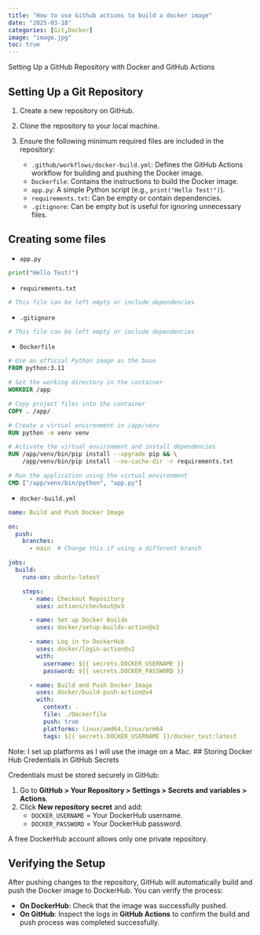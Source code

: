 ```yaml
---
title: "How to use Github actions to build a docker image"
date: "2025-03-18"
categories: [Git,Docker]
image: "image.jpg"
toc: true
---
```


Setting Up a GitHub Repository with Docker and GitHub Actions

## Setting Up a Git Repository


1. Create a new repository on GitHub.
2. Clone the repository to your local machine.
3. Ensure the following minimum required files are included in the repository:
   
   - `.github/workflows/docker-build.yml`: Defines the GitHub Actions workflow for building and pushing the Docker image.
   - `Dockerfile`: Contains the instructions to build the Docker image.
   - `app.py`: A simple Python script (e.g., `print("Hello Test!")`).
   - `requirements.txt`: Can be empty or contain dependencies.
   - `.gitignore`: Can be empty but is useful for ignoring unnecessary files.

## Creating some files

 - `app.py`

```python
print("Hello Test!")
```

- `requirements.txt`

```python
# This file can be left empty or include dependencies
```

- `.gitignore`


```python
# This file can be left empty or include dependencies
```


- `Dockerfile`

```dockerfile
# Use an official Python image as the base
FROM python:3.11

# Set the working directory in the container
WORKDIR /app

# Copy project files into the container
COPY . /app/

# Create a virtual environment in /app/venv
RUN python -m venv venv

# Activate the virtual environment and install dependencies
RUN /app/venv/bin/pip install --upgrade pip && \
    /app/venv/bin/pip install --no-cache-dir -r requirements.txt

# Run the application using the virtual environment
CMD ["/app/venv/bin/python", "app.py"]
```

- `docker-build.yml`

```yaml
name: Build and Push Docker Image

on:
  push:
    branches:
      - main  # Change this if using a different branch

jobs:
  build:
    runs-on: ubuntu-latest

    steps:
      - name: Checkout Repository
        uses: actions/checkout@v3

      - name: Set up Docker Buildx
        uses: docker/setup-buildx-action@v2

      - name: Log in to DockerHub
        uses: docker/login-action@v2
        with:
          username: ${{ secrets.DOCKER_USERNAME }}
          password: ${{ secrets.DOCKER_PASSWORD }}

      - name: Build and Push Docker Image
        uses: docker/build-push-action@v4
        with:
          context: .
          file: ./Dockerfile
          push: true
          platforms: linux/amd64,linux/arm64
          tags: ${{ secrets.DOCKER_USERNAME }}/docker_test:latest
```
Note: I set up platforms as I will use the image on a Mac.
## Storing Docker Hub Credentials in GitHub Secrets

 Credentials must be stored securely in GitHub:

1. Go to **GitHub > Your Repository > Settings > Secrets and variables > Actions**.
2. Click **New repository secret** and add:
   - `DOCKER_USERNAME` = Your DockerHub username.
   - `DOCKER_PASSWORD` = Your DockerHub password.

A free DockerHub account allows only one private repository.

## Verifying the Setup

After pushing changes to the repository, GitHub will automatically build and push the Docker image to DockerHub. You can verify the process:

- **On DockerHub**: Check that the image was successfully pushed.
- **On GitHub**: Inspect the logs in **GitHub Actions** to confirm the build and push process was completed successfully.

